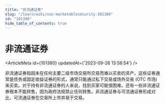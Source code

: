 ```yaml
---
title: "非流通证券"
slug: "/learn/wiki/non-marketablesecurity-101380"
id: "101380"
hide_table_of_contents: true
---
```



# 非流通证券

<ArticleMeta id={101380} updatedAt={'2023-09-26 13:58:54'} />
<div className='border-solid border-b border-t-0 my-4 border-[var(--ifm-color-gray-300)]' />

非流通证券指因未在任何主要二级市场交易所交易而难以买卖的资产。这些证券通常是债务或固定收益证券的形式，通常只能通过私下交易或场外交易 (OTC 市场) 来买卖。对于持有非流通证券的人来说，找到买家可能很困难，还有一些非流通证券根本不能转售，因为政府法规禁止任何转售。非流通证券与可流通证券形成对比，可流通证券在交易所上市并易于交易。
